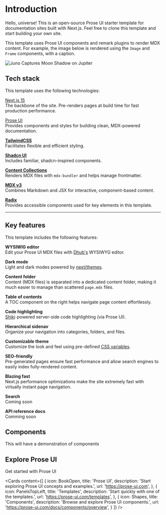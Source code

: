 
# Introduction

Hello, universe! This is an open-source Prose UI starter template for documentation sites built with Next.js. Feel free to clone this template and start building your own site.

This template uses Prose UI components and remark plugins to render MDX content. For example, the image below is rendered using the `Image` and `Frame` components, with a caption.

<Frame
  align="center"
  caption="Juno Captures Moon Shadow on Jupiter. Credits: NASA/JPL-Caltech/SwRI/MSSS, Thomas Thomopoulos © CC BY"
>
  <Image src="/img/jupiter.jpg" width={480} alt="Juno Captures Moon Shadow on Jupiter" />
</Frame>

## Tech stack

This template uses the following technologies:

[Next.js 15](https://nextjs.org)\
The backbone of the site. Pre-renders pages at build time for fast production performance.

[Prose UI](https://nextjs.org)\
Provides components and styles for building clean, MDX-powered documentation.

**[TailwindCSS](https://tailwindcss.com)**\
Facilitates flexible and efficient styling.

**[Shadcn UI](https://ui.shadcn.com)**\
Includes familiar, shadcn-inspired components.

**[Content Collections](https://www.content-collections.dev)**\
Renders MDX files with `mdx-bundler` and helps manage frontmatter.

**[MDX v3](https://mdxjs.com)**\
Combines Markdown and JSX for interactive, component-based content.

**[Radix](https://mdxjs.com)**\
Provides accessible components used for key elements in this template.

----

## Key features

This template includes the following features:

**WYSIWIG editor**\
Edit your Prose UI MDX files with [Dhub's](https://dhub.dev) WYSIWYG editor.

**Dark mode**\
Light and dark modes powered by [next/themes](https://github.com/pacocoursey/next-themes).

**Content folder**\
Content (MDX files) is separated into a dedicated content folder, making it much easier to manage than scattered `page.mdx` files.

**Table of contents**\
A TOC component on the right helps navigate page content effortlessly.

**Code highlighting**\
[Shiki](https://shiki.style/)-powered server-side code highlighting (via Prose UI).

**Hierarchical sidenav**\
Organize your navigation into categories, folders, and files.

**Customizable theme**\
Customize the look and feel using pre-defined [CSS variables](https://prose-ui.com/docs/styling).

**SEO-friendly**\
Pre-generated pages ensure fast performance and allow search engines to easily index fully-rendered content.

**Blazing fast**\
Next.js performance optimizations make the site extremely fast with virtually instant page navigation.

**Search**&#x20;\
Coming soon

**API reference docs**\
Comming soon


## Components

This will have a demonstration of components

## Explore Prose UI

Get started with Prose UI

<Cards
  content={[ 
  { icon: BookOpen, title: 'Prose UI', description: 'Start exploring Prose UI concepts and examples.', url: 'https://prose-ui.com', },
  { icon: PanelsTopLeft, title: 'Templates', description: 'Start quickly with one of the templates.', url: 'https://prose-ui.com/templates', },
  { icon: Shapes, title: 'Components', description: 'Browse and explore Prose UI components.', url: 'https://prose-ui.com/docs/components/overview', }
  ]}
/>
